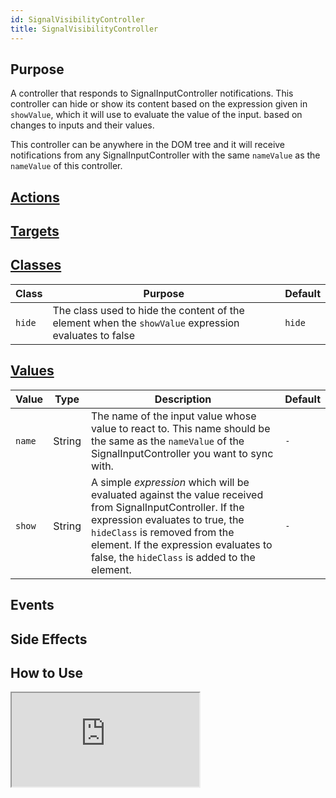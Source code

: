 ```yaml
---
id: SignalVisibilityController
title: SignalVisibilityController
---
```




## Purpose

A controller that responds to SignalInputController notifications. This controller can hide or show its content
based on the expression given in `showValue`, which it will use to evaluate the value of the input.
based on changes to inputs and their values.

This controller can be anywhere in the DOM tree and it will receive notifications from any SignalInputController with
the same `nameValue` as the `nameValue` of this controller.

## [Actions](https://stimulus.hotwire.dev/reference/actions)
<NoActions/>

## [Targets](https://stimulus.hotwire.dev/reference/targets)
<NoTargets/>

## [Classes](https://stimulus.hotwire.dev/reference/classes)
| Class | Purpose | Default |
| --- | --- | --- |
| `hide` | The class used to hide the content of the element when the `showValue` expression evaluates to false | `hide` |


## [Values](https://stimulus.hotwire.dev/reference/values)

| Value | Type | Description | Default |
| --- | --- | --- | --- |
| `name` | String | The name of the input value whose value to react to. This name should be the same as the `nameValue` of the SignalInputController you want to sync with.  | `-` |
| `show` | String | A simple _expression_ which will be evaluated against the value received from SignalInputController. If the expression evaluates to true, the `hideClass` is removed from the element. If the expression evaluates to false, the `hideClass` is added to the element. | `-` |

<Expressions/>


## Events
<NoEvents/>

## Side Effects
<NoSideEffects/>

## How to Use

<iframe
  src="https://stimulus-library.netlify.app/controllers/signal_input_controller.html"
  style={{width: "100%", height: "500px", border: "0", borderRadius: "4px", overflow: "hidden"}}
  sandbox="allow-forms allow-modals allow-popups allow-presentation allow-same-origin allow-scripts"
/>


